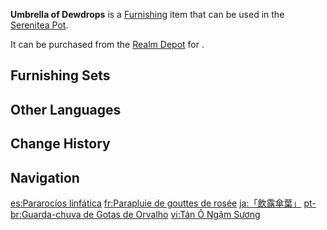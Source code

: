 {{Furnishing Infobox
|id             = 372478
|image          = Item Umbrella of Dewdrops.png
|category       = Landform
|subcategory    = Small Shrub
|quality        = 2
|adeptal_energy = 10
|load           = 50
|reduced_load   = 50
|description    = A plant that grows in the silent rainforest. Its round, umbrella-shaped leaves and its vivid green coloration really reflect its vitality.<br>Compared to other round-leaved plants of its kind, the corners of its leaves seem to facilitate the formation of dew drops. Occasionally, a mild-tempered animal might wait beside it to sip a drop of sweetness from a leaf.
|mention        = 
|blueprint      = 
|source1        = [[Realm Depot]]
}}
'''Umbrella of Dewdrops''' is a [[Furnishing]] item that can be used in the [[Serenitea Pot]].

It can be purchased from the [[Realm Depot]] for {{Item|Realm Currency|30|x=40}}.

==Furnishing Sets==
{{Craft Usage|type=Furnishing Set}}

==Other Languages==
{{Other Languages
|en      = Umbrella of Dewdrops
|zhs     = 「饮露伞叶」
|zhs_rm  = "Yǐnlù Sǎnyè"
|zht     = 「飲露傘葉」
|zht_rm  = "Yǐnlù Sǎnyè"
|zh_tl   = "Leaf Umbrella That Eats Dew"
|ja      = 「飲露傘葉」
|ja_rm   = "Inro San'you"{{Assumed}}
|ja_tl   = "Leaf Umbrella That Eats Dew"
|ko      = 「이슬 먹는 잎 우산」
|ko_tl   = "Leaf Umbrella That Eats Dew"
|es      = Pararocíos linfática
|es_tl   = Dew-Water Umbrella
|es_note = {{es|Paraguas}} can be considered a portmanteau of {{es|parador|stopper}} and {{es|aguas|rain|waters,}} which in this instance has had the latter replaced by {{es|rocíos|dew.}} {{es|Linfática}} commonly means "related to lymph" in a biological sense, but here it is used with its [https://dle.rae.es/linfa poetic meaning] of just "related to water."
|fr      = Parapluie de gouttes de rosée
|fr_tl   = Umbrella of Dewdrops
|ru      = Зонт из капель росы
|ru_tl   = Umbrella of Dewdrops
|th      = "ร่มรับน้ำค้าง"
|th_rm   = 
|th_tl   = 
|vi      = Tán Ô Ngậm Sương
|vi_tl   = 
|de      = „Tauschirm“
|de_tl   = "Dew Umbrella"
|id      = Payung Embun
|id_tl   = Dew Umbrella
|pt      = Guarda-chuva de Gotas de Orvalho
|pt_tl   = 
|tr      = Çiy Toplayıcı Şemsiye Bitki
|tr_tl   = 
|it      = Ombrello di rugiada
|it_tl   = Umbrella of Dewdrop
}}

==Change History==
{{Change History|3.4}}

==Navigation==
{{Furnishing Navbox|exterior}}

[[es:Pararocíos linfática]]
[[fr:Parapluie de gouttes de rosée]]
[[ja:「飲露傘葉」]]
[[pt-br:Guarda-chuva de Gotas de Orvalho]]
[[vi:Tán Ô Ngậm Sương]]